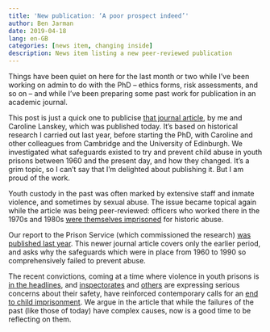 ```yaml
---
title: 'New publication: ‘A poor prospect indeed’'
author: Ben Jarman
date: 2019-04-18
lang: en-GB
categories: [news item, changing inside]
description: News item listing a new peer-reviewed publication
---
```


Things have been quiet on here for the last month or two while I've been working on admin to do with the PhD -- ethics forms, risk assessments, and so on -- and while I've been preparing some past work for publication in an academic journal.

This post is just a quick one to publicise [that journal article](https://www.mdpi.com/2075-4698/9/2/27), by me and Caroline Lanskey, which was published today. It's based on historical research I carried out last year, before starting the PhD, with Caroline and other colleagues from Cambridge and the University of Edinburgh. We investigated what safeguards existed to try and prevent child abuse in youth prisons between 1960 and the present day, and how they changed. It's a grim topic, so I can't say that I'm delighted about publishing it. But I am proud of the work.

Youth custody in the past was often marked by extensive staff and inmate violence, and sometimes by sexual abuse. The issue became topical again while the article was being peer-reviewed: officers who worked there in the 1970s and 1980s [were themselves imprisoned](https://www.bbc.co.uk/news/uk-england-tyne-47965929) for historic abuse.

Our report to the Prison Service (which commissioned the research) [was published last year](https://www.repository.cam.ac.uk/handle/1810/287561). This newer journal article covers only the earlier period, and asks why the safeguards which were in place from 1960 to 1990 so comprehensively failed to prevent abuse.

The recent convictions, coming at a time where violence in youth prisons is [in the headlines](https://www.independent.co.uk/news/uk/home-news/feltham-yoi-jail-prison-officer-attack-fight-hospital-london-a8861061.html), and [inspectorates](https://www.justiceinspectorates.gov.uk/hmiprisons/inspections/children-in-custody-2017-18/) and [others](https://howardleague.org/our-campaigns/transform-prisons/children-and-young-people/) are expressing serious concerns about their safety, have reinforced contemporary calls for an [end to child imprisonment](https://article39.org.uk/endchildimprisonment/). We argue in the article that while the failures of the past (like those of today) have complex causes, now is a good time to be reflecting on them.
